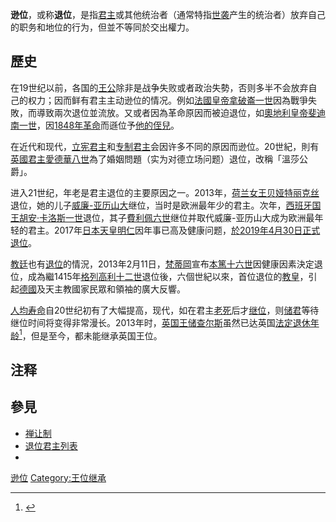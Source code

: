 '''逊位'''，或称'''退位'''，是指[[君主|君主]]或其他统治者（通常特指[[世袭|世袭]]产生的统治者）放弃自己的职务和地位的行为，但並不等同於交出權力。

== 歷史 ==
在19世纪以前，各国的[[诸侯|王公]]除非是战争失败或者政治失勢，否则多半不会放弃自己的权力；因而鲜有君主主动逊位的情况。例如[[法國皇帝|法國皇帝]][[拿破崙一世|拿破崙一世]]因為戰爭失敗，而導致兩次退位並流放。又或者因為革命原因而被迫退位，如[[奧地利皇帝|奧地利皇帝]][[斐迪南一世_(奥地利皇帝)|斐迪南一世]]，因[[1848年革命|1848年革命]]而遜位予[[法蘭茲·約瑟夫一世|他的侄兒]]。

在近代和现代，[[君主立宪制|立宪君主]]和[[君主專制|专制君主]]会因许多不同的原因而逊位。20世紀，則有[[英國君主|英國君主]][[愛德華八世|愛德華八世]]為了婚姻問題（实为对德立场问题）退位，改稱「溫莎公爵」。

进入21世纪，年老是君主退位的主要原因之一。2013年，[[荷兰君主列表|荷兰女王]][[贝娅特丽克丝_(荷兰)|贝娅特丽克丝]]退位，她的儿子[[威廉-亞歷山大_(荷蘭)|威廉-亚历山大]]继位，当时是欧洲最年少的君主。次年，[[西班牙国王|西班牙国王]][[胡安·卡洛斯一世|胡安·卡洛斯一世]]退位，其子[[費利佩六世|費利佩六世]]继位并取代威廉-亚历山大成为欧洲最年轻的君主。2017年[[日本天皇|日本天皇]][[明仁|明仁]]因年事已高及健康问题，[[天皇明仁退位|於2019年4月30日正式退位]]。

[[教廷|教廷]]也有[[退位|退位]]的情況，2013年2月11日，[[梵蒂岡|梵蒂岡]]宣布[[本篤十六世|本篤十六世]]因健康因素決定退位，成為繼1415年[[額我略十二世|格列高利十二世]]退位後，六個世紀以來，首位退位的[[教皇|教皇]]，引起[[德國|德國]]及天主教國家民眾和領袖的廣大反響。

[[人均寿命|人均寿命]]自20世纪初有了大幅提高，现代，如在君主[[老死|老死]]后才[[即位|继位]]，则[[储君|储君]]等待继位时间将变得非常漫长。2013年时，[[英國王位繼承|英国王储]][[威爾斯親王查爾斯|查尔斯]]虽然已达英国[[退休|法定退休年龄]]<ref>{{cite web|title=65岁了！查尔斯还有没有机会？(组图)|url=http://news.163.com/13/1120/11/9E4BJCIN00014Q4P.html|accessdate=2017-12-31|author=作者：姜晟颖，责任编辑：王晓易_NE0011|date=2013-11-20|publisher=网易，来源：申江服务导报(上海)}}</ref>，但是至今，都未能继承英国王位。

== 注释 ==
{{Reflist}}

== 參見 ==
* [[禅让制|禅让制]]
* [[退位君主列表|退位君主列表]]
*{{lj|讓位|譲位}}

{{poli-stub}}
[[Category:逊位|]]
[[Category:王位继承|Category:王位继承]]